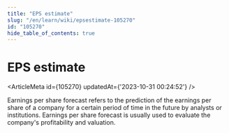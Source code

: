 ```yaml
---
title: "EPS estimate"
slug: "/en/learn/wiki/epsestimate-105270"
id: "105270"
hide_table_of_contents: true
---
```



# EPS estimate

<ArticleMeta id={105270} updatedAt={'2023-10-31 00:24:52'} />
<div className='border-solid border-b border-t-0 my-4 border-[var(--ifm-color-gray-300)]' />

Earnings per share forecast refers to the prediction of the earnings per share of a company for a certain period of time in the future by analysts or institutions. Earnings per share forecast is usually used to evaluate the company's profitability and valuation.
